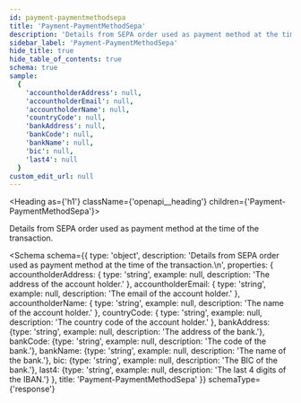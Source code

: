 ```yaml
---
id: payment-paymentmethodsepa
title: 'Payment-PaymentMethodSepa'
description: 'Details from SEPA order used as payment method at the time of the transaction.'
sidebar_label: 'Payment-PaymentMethodSepa'
hide_title: true
hide_table_of_contents: true
schema: true
sample:
  {
    'accountholderAddress': null,
    'accountholderEmail': null,
    'accountholderName': null,
    'countryCode': null,
    'bankAddress': null,
    'bankCode': null,
    'bankName': null,
    'bic': null,
    'last4': null
  }
custom_edit_url: null
---
```



<Heading as={'h1'} className={'openapi__heading'} children={'Payment-PaymentMethodSepa'}></Heading>

Details from SEPA order used as payment method at the time of the transaction.

<Schema
  schema={{
    type: 'object',
    description: 'Details from SEPA order used as payment method at the time of the transaction.\n',
    properties: {
      accountholderAddress: {
        type: 'string',
        example: null,
        description: 'The address of the account holder.'
      },
      accountholderEmail: {
        type: 'string',
        example: null,
        description: 'The email of the account holder.'
      },
      accountholderName: {
        type: 'string',
        example: null,
        description: 'The name of the account holder.'
      },
      countryCode: {
        type: 'string',
        example: null,
        description: 'The country code of the account holder.'
      },
      bankAddress: {type: 'string', example: null, description: 'The address of the bank.'},
      bankCode: {type: 'string', example: null, description: 'The code of the bank.'},
      bankName: {type: 'string', example: null, description: 'The name of the bank.'},
      bic: {type: 'string', example: null, description: 'The BIC of the bank.'},
      last4: {type: 'string', example: null, description: 'The last 4 digits of the IBAN.'}
    },
    title: 'Payment-PaymentMethodSepa'
  }}
  schemaType={'response'}
></Schema>
